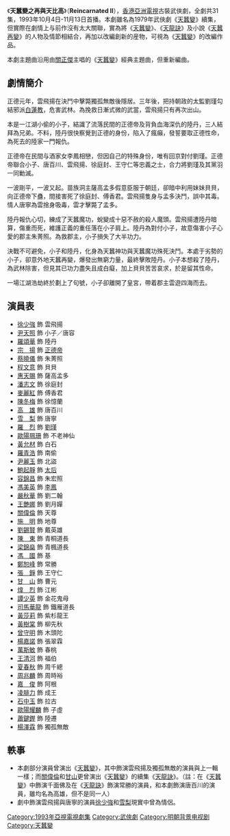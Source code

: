 {{亞視劇集
| 中文劇名 = 天蠶變之再與天比高
| 英文劇名 = Reincarnated II
| 拍攝日期 = 1991年-1992年
| 製作年份 = 1991年-1992年
| aTV-11首播日期 = 1993年10月4日-11月13日
| aTV-11首播時間 = 逢星期一至五 20:00-21:00 (連廣告)
| 監製 = [[蕭笙|蕭　笙]]
| 編導 = [[范秀明|范秀明]]、[[胡明凱|胡明凱]]、[[李良成|李良成]]、[[吳錦源|吳錦源]]、[[溫偉基|溫偉基]]、[[楊紹鴻|楊紹鴻]]
| 助理編導 = [[鄧偉恩|鄧偉恩]]、[[凌偉光|凌偉光]]、[[張嘉明|張嘉明]]、[[梁國冠|梁國冠]]、[[李慧珠|李慧珠]]
| 製作統籌 = [[馬華幹|馬華幹]]
| 編審 = [[林少枝|林少枝]]、[[盧榮光|盧榮光]]
| 編劇 = [[鍾政良|鍾政良]]、[[李贊祥|李贊祥]]、[[邱福慶|邱福慶]]、[[余佩珊|余佩珊]]、[[葉世康|葉世康]]
| 集數 = 31
| 劇種 = 武俠劇
| 外景 = {{HKG-NOC}}
| 製作公司 = [[香港|香港]][[亞洲電視|亞洲電視]]
| 主演 = [[徐少強|徐少強]]、[[尹天照|尹天照]]、[[羅頌華|羅頌華]]、[[蔡曉儀|蔡曉儀]]、<br>[[宗揚|宗　揚]]、[[程文意|程文意]]、[[麥麗紅|麥麗紅]]、[[惠天賜|惠天賜]]、<br>[[雪梨　(藝人)|雪　梨]]、[[羅烈|羅　烈]]、[[潘志文|潘志文]]、[[高雄　(演員)|高　雄]]<br/>[[陳冬梅|陳冬梅]]、[[羅青浩|羅青浩]]、[[歐陽佩珊|歐陽佩珊]]
| 續集 = 
| 主題曲 = 天蠶變
| 作曲 = [[黎小田|黎小田]]
| 填詞 = [[盧國沾|盧國沾]]
| 主唱 = [[關正傑|關正傑]]
}}

《'''天蠶變之再與天比高'''》（'''Reincarnated II'''），[[香港|香港]][[亞洲電視|亞洲電視]]古裝武俠劇，全劇共31集，1993年10月4日-11月13日首播。本劇雖名為1979年武俠劇《[[天蠶變|天蠶變]]》續集，但實際在劇情上与前作沒有太大關聯，實為將《[[天蠶變|天蠶變]]》、《[[天龍訣|天龍訣]]》及小說《[[天蠶變_(小說)|天蠶再變]]》的人物及情節相結合，再加以改編創新的産物，可視為《[[天蠶變|天蠶變]]》的改編作品。

本劇主題曲沿用由[[關正傑|關正傑]]主唱的《[[天蠶變|天蠶變]]》經典主題曲，但重新編曲。

== 劇情簡介 ==
正德元年，雲飛揚在決鬥中擊斃獨孤無敵後隱居。三年後，把持朝政的太監劉瑾勾結邪派[[白蓮教|白蓮教]]，危害武林。為挽救日漸式微的武當，雲飛揚只有再次出山。

本是一江湖小偷的小子，結識了流落民間的正德帝及背負血海深仇的陸丹，三人結拜為兄弟。不料，陸丹很快察覺到正德的身份，陷入了瘋癲，發誓要取正德性命，為死去的陸家一門報仇。

正德帝在民間与酒家女李鳳相戀，但因自己的特殊身份，唯有回京對付劉瑾。正德帝聯合小子、唐百川、雲飛揚、徐庭封、王守仁等忠義之士，合力將劉瑾及其黨羽一同勦滅。

一波剛平，一波又起。苗族洞主薩高孟多假意臣服于朝廷，卻暗中利用妹妹貝貝，向正德帝下蠱，間接害死了徐庭封、傅香君。雲飛揚隻身与孟多決鬥，誤中其毒。情人唐寧為雲捨身吸毒，雲才擊斃了孟多。

陸丹報仇心切，練成了天蠶魔功，蛻變成十惡不赦的殺人魔頭。雲飛揚遭陸丹暗算，傷重而死，維護正義的重任落在小子肩上。陸丹為對付小子，故意傷害小子心愛的郡主朱菁照。為救郡主，小子損失了大半功力。

決戰不可避免，小子和陸丹，化身為天蠶神功與天蠶魔功殊死決鬥。本處于劣勢的小子，卻意外地天蠶再變，爆發出無窮力量，最終擊敗陸丹。小子本想殺了陸丹，為武林除害，但見其已功力盡失且成白癡，加上貝貝苦苦哀求，於是留其性命。

一場江湖浩劫終於劃上了句號，小子卻離開了皇宮，帶着郡主雲遊四海而去。

== 演員表 ==
*[[徐少強|徐少強]] 飾 雲飛揚
*[[尹天照|尹天照]] 飾 小子／唐容
*[[羅頌華|羅頌華]] 飾 陸丹 
*[[宗揚|宗　揚]] 飾 [[正德帝|正德帝]]
*[[蔡曉儀|蔡曉儀]] 飾 朱菁照
*[[程文意|程文意]] 飾 貝貝
*[[惠天賜|惠天賜]] 飾 薩高孟多
*[[潘志文|潘志文]] 飾 徐庭封
*[[麥麗紅|麥麗紅]] 飾 傅香君
*[[陳冬梅|陳冬梅]] 飾 徐憶蘭
*[[高雄　(演員)|高　雄]] 飾 唐百川
*[[嚴惠明|雪　梨]] 飾 唐寧
*[[羅烈|羅　烈]] 飾 [[劉瑾|劉瑾]]
*[[歐陽珮珊|歐陽珮珊]] 飾 不老神仙
*[[黃允材|黃允材]] 飾 白石
*[[羅青浩|羅青浩]] 飾 南偷
*[[尹麗玉|尹麗玉]] 飾 北盜
*[[鮑起靜|鮑起靜]] 飾 [[孝成敬皇后|太后]]
*[[容錦昌|容錦昌]] 飾 朱宏照
*[[馮美英|馮美英]] 飾 [[李鳳|李鳳]]
*[[嚴秋華|嚴秋華]] 飾 劉二翰
*[[王艷娜|王艷娜]] 飾 劉月嬋
*[[關偉倫|關偉倫]] 飾 天尊
*[[施明|施　明]] 飾 地尊
*[[劉錫賢|劉錫賢]] 飾 戴英雄
*[[陳東　(演員)|陳　東]] 飾 青桐道長
*[[梁錦燊|梁錦燊]] 飾 青楓道長
*[[馮國|馮　國]] 飾 基
*[[鄭恕峰|鄭恕峰]] 飾 常勝
*[[張錚　(香港)|張　錚]] 飾 王守仁
*[[甘山|甘　山]] 飾 曹元
*[[煒烈|煒　烈]] 飾 江彬
*[[譚少英|譚少英]] 飾 金花鬼母
*[[司馬華龍|司馬華龍]] 飾 鐵雁道長
*[[黃莎莉|黃莎莉]] 飾 紫杉龍王
*[[黃樹棠|黃樹棠]] 飾 柳先秋
*[[曾守明|曾守明]] 飾 木頭陀
*[[楊嘉諾|楊嘉諾]] 飾 張翠霖
*[[萬斯敏|萬斯敏]] 飾 春桃
*[[王清河|王清河]] 飾 福伯
*[[夏春秋|夏春秋]] 飾 周千總
*[[周兆麟|周兆麟]] 飾 周時裕
*[[嘉俊|嘉　俊]] 飾 阿根
*[[凌腓力|凌腓力]] 飾 成王
*[[石中玉　(演員)|石中玉]] 飾 拉古
*[[歐陽耀麟|歐陽耀麟]] 飾 子虛
*[[蕭鍵鏗|蕭鍵鏗]] 飾 陸遷
*[[楊澤霖|楊澤霖]] 飾 獨孤無敵

== 軼事 ==
* 本劇部分演員曾演出《[[天蠶變|天蠶變]]》，其中飾演雲飛揚及獨孤無敵的演員與上一輯一樣；而[[關偉倫|關偉倫]]和[[甘山|甘山]]更曾演出《[[天蠶變|天蠶變]]》的續集《[[天龍訣|天龍訣]]》。（註：在《[[天蠶變|天蠶變]]》中飾演千面佛及在《[[天龍訣|天龍訣]]》飾演常勝的演員，和本劇飾演唐百川的演員，雖均名為高雄，但不是同一人）
* 劇中飾演雲飛揚與唐寧的演員[[徐少強|徐少強]]和[[嚴惠明|雪梨]]現實中曾為情侶。

{{電視節目的變遷
|電視台={{flagicon|Hong Kong|colonial}} 香港[[亞洲電視|亞洲電視]][[本港台|本港台]] 晚上八點鐘劇場
|播放檔次=星期一至五 20:00-21:00
|節目名稱=-{天蠶變之再與天比高}-<br />（1993.10.4- 1993.11.13）
|上一節目=[[馬場風雲|馬場風雲]]<br />（1993.9.6 - 1993.10.1）
|下一節目=[[勝者為王III王者之戰|勝者為王III王者之戰]]<br />（1993.11.15 - 1993.12.24）
}}

[[Category:1993年亞視電視劇集|Category:1993年亞視電視劇集]]
[[Category:武俠劇|Category:武俠劇]]
[[Category:明朝背景电视剧|Category:明朝背景电视剧]]
[[Category:天蠶變|Category:天蠶變]]